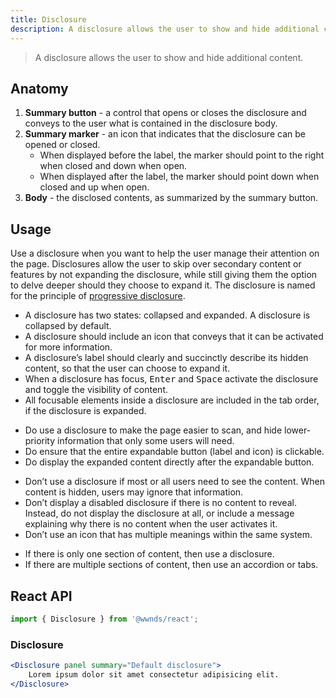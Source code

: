 ```yaml
---
title: Disclosure
description: A disclosure allows the user to show and hide additional content.
---
```



> A disclosure allows the user to show and hide additional content.

## Anatomy

1. **Summary button** - a control that opens or closes the disclosure and conveys to the user what is contained in the disclosure body.
1. **Summary marker** - an icon that indicates that the disclosure can be opened or closed.
	- When displayed before the label, the marker should point to the right when closed and down when open.
	- When displayed after the label, the marker should point down when closed and up when open.
1. **Body** - the disclosed contents, as summarized by the summary button.

## Usage

Use a disclosure when you want to help the user manage their attention on the page.
Disclosures allow the user to skip over secondary content or features by not expanding the disclosure, while still giving them the option to delve deeper should they choose to expand it.
The disclosure is named for the principle of [progressive disclosure](https://www.nngroup.com/articles/progressive-disclosure/).

- A disclosure has two states: collapsed and expanded. A disclosure is collapsed by default.
- A disclosure should include an icon that conveys that it can be activated for more information.
- A disclosure’s label should clearly and succinctly describe its hidden content, so that the user can choose to expand it.
- When a disclosure has focus, <kbd>Enter</kbd> and <kbd>Space</kbd> activate the disclosure and toggle the visibility of content.
- All focusable elements inside a disclosure are included in the tab order, if the disclosure is expanded.

<CalloutSuccess title="Do">
	<ul>
		<li>Do use a disclosure to make the page easier to scan, and hide lower-priority information that only some users will need.</li>
		<li>Do ensure that the entire expandable button (label and icon) is clickable.</li>
		<li>Do display the expanded content directly after the expandable button.</li>
	</ul>
</CalloutSuccess>

<CalloutError title="Don't">
	<ul>
		<li>Don’t use a disclosure if most or all users need to see the content. When content is hidden, users may ignore that information.</li>
		<li>Don’t display a disabled disclosure if there is no content to reveal. Instead, do not display the disclosure at all, or include a message explaining why there is no content when the user activates it.</li>
		<li>Don’t use an icon that has multiple meanings within the same system.</li>
	</ul>
</CalloutError>

<Callout title="Notes" border="left">
	<ul>
		<li>If there is only one section of content, then use a disclosure.</li>
		<li>If there are multiple sections of content, then use an accordion or tabs.</li>
	</ul>
</Callout>

## React API

```js
import { Disclosure } from '@wwnds/react';
```

### Disclosure

```jsx live
<Disclosure panel summary="Default disclosure">
    Lorem ipsum dolor sit amet consectetur adipisicing elit.
</Disclosure>
```

<PropsTable from={Disclosure} />
